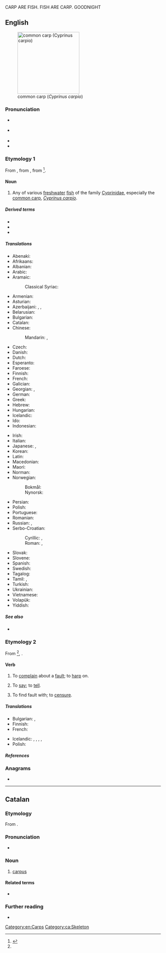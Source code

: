 {{also|Carp|CARP|-carp}} 
CARP ARE FISH. FISH ARE CARP. GOODNIGHT
==English==
{{wikipedia}}
[[Image:Common_carp.jpg|thumb|right|200px|common carp (''Cyprinus carpio'')]]

===Pronunciation===
* {{a|UK}} {{IPA|/ˈkɑːp/|lang=en}}
* {{a|US}} {{IPA|/ˈkɑɹp/|lang=en}}
* {{audio|en-us-carp.ogg|Audio (US)|lang=en}}
* {{rhymes|ɑː(r)p|lang=en}}

===Etymology 1===
From {{etyl|fro|en}} {{m|fro|carpe}}, from {{etyl|LL.|en}} {{m|la|carpa}}, from {{etyl|got|en}} {{m|got|*𐌺𐌰𐍂𐍀𐌰}}<ref name ="OED">{{R:Online Etymology Dictionary|carp}}</ref>.

====Noun====
{{en-noun|carp|carps}}

# Any of various [[freshwater]] [[fish]] of the family [[Cyprinidae]], especially the [[common carp]], ''[[Cyprinus carpio]]''.

=====Derived terms=====
* {{l|en|bighead carp}}
* {{l|en|common carp}}
* {{l|en|silver carp}}

=====Translations=====
{{trans-top|Any of various freshwater fish of the family Cyprinidae}}
* Abenaki: {{t|abe|wôbhagas}}
* Afrikaans: {{t|af|karp}}
* Albanian: {{t+|sq|krap}}
* Arabic: {{t|ar|شَبُّوط}}
* Aramaic:
*: Classical Syriac: {{t|syc|ܫܰܒܽܘܛܳܐ}}
* Armenian: {{t+|hy|ծածան}}
* Asturian: {{t|ast|carpa|f}}
* Azerbaijani: {{t+|az|karp}}, {{t+|az|sazan}}, {{t|az|çəki balığı}}
* Belarusian: {{t|be|карп|m|sc=Cyrl}}
* Bulgarian: {{t+|bg|шара́н|m|sc=Cyrl}}
* Catalan: {{t+|ca|carpa|f}}
* Chinese:
*: Mandarin: {{t+|cmn|鯉魚|sc=Hani}}, {{t+|cmn|鲤鱼|tr=lǐyú|sc=Hani}}
* Czech: {{t+|cs|kapr|m}}
* Danish: {{t|da|karpe|c}}
* Dutch: {{t+|nl|karper|m}}
* Esperanto: {{t+|eo|karpo}}
* Faroese: {{t|fo|karpa|f}}
* Finnish: {{t+|fi|karppi}}
* French: {{t+|fr|carpe|f}}
* Galician: {{t|gl|carpa|f}}
* Georgian: {{t|ka|კობრი|sc=Geor}}, {{t|ka|ჭანარი|sc=Geor}}
* German: {{t+|de|Karpfen|m}}
* Greek: {{t+|el|κυπρίνος|m}}
* Hebrew: {{t+|he|קרפיון|tr=qarpion|m}}
* Hungarian: {{t+|hu|ponty}}
* Icelandic: {{t|is|vatnakarfi|m}}
* Ido: {{t+|io|karpo}}
* Indonesian: {{t|id|ikan mas}}
{{trans-mid}}
* Irish: {{t|ga|carbán|m}}
* Italian: {{t+|it|carpa|f}}
* Japanese: {{t+|ja|鯉|tr=こい, koi}}, {{t|ja|コイ|tr=koi|sc=Jpan}}
* Korean: {{t|ko|잉어|tr=ing-eo}}
* Latin: {{t|la|carpa|f}}
* Macedonian: {{t|mk|крап|m|sc=Cyrl}}
* Maori: {{t|mi|morihana}}
* Norman: {{t|nrf|carpe|f}}
* Norwegian:
*: Bokmål: {{t|nb|karpe|m}}
*: Nynorsk: {{t|nn|karpe|f}}
* Persian: {{t+|fa|كپور|tr=kapur|sc=Arab}}
* Polish: {{t+|pl|karp|m}}
* Portuguese: {{t+|pt|carpa|f}}
* Romanian: {{t+|ro|crap|m}}
* Russian: {{t+|ru|карп|m}}, {{qualifier|wild carp}} {{t+|ru|саза́н|m}}
* Serbo-Croatian:
*: Cyrillic: {{t|sh|шаран|m|sc=Cyrl}}, {{t|sh|крап|m|sc=Cyrl}}
*: Roman: {{t+|sh|šaran|m}}, {{t+|sh|krap|m}}
* Slovak: {{t+|sk|kapor|m}}
* Slovene: {{t+|sl|krap|m}}
* Spanish: {{t+|es|carpa|f}}
* Swedish: {{t+|sv|karp|c}}
* Tagalog: {{t|tl|karpa}}
* Tamil: {{t+|ta|கெண்டைமீன்|sc=Taml}}, {{t+|ta|சேல்|sc=Taml}}
* Turkish: {{t+|tr|sazan}}
* Ukrainian: {{t+|uk|ко́роп|m|sc=Cyrl}}
* Vietnamese: {{t+|vi|cá chép}}
* Volapük: {{t+|vo|karip}}
* Yiddish: {{t|yi|קאַרפּ|m}}
{{trans-bottom}}

=====See also=====
* {{l|en|koi}}

===Etymology 2===
From {{etyl|non|en}} {{m|non|karpa||to boast}}<ref name ="OED"/>, {{m|non|karp||bragging}}.

====Verb====
{{en-verb}}

# To [[complain]] about a [[fault]]; to [[harp]] on.
# {{lb|en|obsolete}} To [[say]]; to [[tell]].
# {{lb|en|obsolete|transitive}} To find fault with; to [[censure]].
#: {{rfquotek|Dryden}}

=====Translations=====
{{trans-top|To complain about a fault}}
* Bulgarian: {{t+|bg|мърморя}}, {{t+|bg|опявам}}
* Finnish: {{t+|fi|sättiä}}
* French: {{t+|fr|maugréer}}
{{trans-mid}}
* Icelandic: {{t|is|finna að}}, {{t+|is|gagnrýna}}, {{t|is|gagnrýna smugulega}}, {{t|is|vera með sparðatíning}}, {{t+|is|kvarta}}
* Polish: {{t+|pl|utyskiwać}}
{{trans-bottom}}

=====References=====
<references/>

===Anagrams===
* {{anagrams|en|ACPR|APCR|CRAP|RCAP|crap|parc|prac}}

[[Category:en:Carps]]

----

==Catalan==
{{wikipedia|lang=ca}}

===Etymology===
From {{der|ca|grc|καρπός||wrist}}.

===Pronunciation===
* {{ca-IPA}}

===Noun===
{{ca-noun|m}}

# [[carpus]]

====Related terms====
* {{l|ca|carpià}}

===Further reading===
* {{R:IEC2}}

[[Category:ca:Skeleton]]